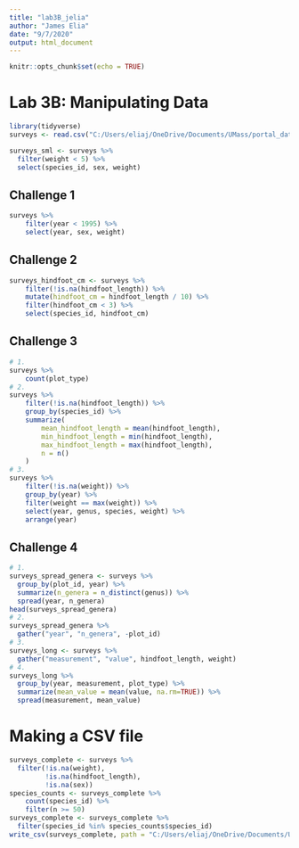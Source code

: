 ```yaml
---
title: "lab3B_jelia"
author: "James Elia"
date: "9/7/2020"
output: html_document
---
```


```r
knitr::opts_chunk$set(echo = TRUE)
```

# Lab 3B: Manipulating Data
```r
library(tidyverse)
surveys <- read.csv("C:/Users/eliaj/OneDrive/Documents/UMass/portal_data_joined.csv")
```
```r
surveys_sml <- surveys %>%
  filter(weight < 5) %>%
  select(species_id, sex, weight)
```
## Challenge 1
```r
surveys %>%
    filter(year < 1995) %>%
    select(year, sex, weight)
```

## Challenge 2
```r
surveys_hindfoot_cm <- surveys %>%
    filter(!is.na(hindfoot_length)) %>%
    mutate(hindfoot_cm = hindfoot_length / 10) %>%
    filter(hindfoot_cm < 3) %>%
    select(species_id, hindfoot_cm)
```

## Challenge 3
```r
# 1.
surveys %>%
    count(plot_type) 
# 2.
surveys %>%
    filter(!is.na(hindfoot_length)) %>%
    group_by(species_id) %>%
    summarize(
        mean_hindfoot_length = mean(hindfoot_length),
        min_hindfoot_length = min(hindfoot_length),
        max_hindfoot_length = max(hindfoot_length),
        n = n()
    )
# 3.
surveys %>%
    filter(!is.na(weight)) %>%
    group_by(year) %>%
    filter(weight == max(weight)) %>%
    select(year, genus, species, weight) %>%
    arrange(year)
```
## Challenge 4
```r
# 1.
surveys_spread_genera <- surveys %>%
  group_by(plot_id, year) %>%
  summarize(n_genera = n_distinct(genus)) %>%
  spread(year, n_genera)
head(surveys_spread_genera)
# 2.
surveys_spread_genera %>%
  gather("year", "n_genera", -plot_id)
# 3.
surveys_long <- surveys %>%
  gather("measurement", "value", hindfoot_length, weight)
# 4.
surveys_long %>%
  group_by(year, measurement, plot_type) %>%
  summarize(mean_value = mean(value, na.rm=TRUE)) %>%
  spread(measurement, mean_value)
```

# Making a CSV file
            
```r
surveys_complete <- surveys %>%
  filter(!is.na(weight),           
         !is.na(hindfoot_length),
         !is.na(sex))  
species_counts <- surveys_complete %>%
    count(species_id) %>% 
    filter(n >= 50)
surveys_complete <- surveys_complete %>%
  filter(species_id %in% species_counts$species_id)
write_csv(surveys_complete, path = "C:/Users/eliaj/OneDrive/Documents/UMass/surveys_complete.csv")
```
